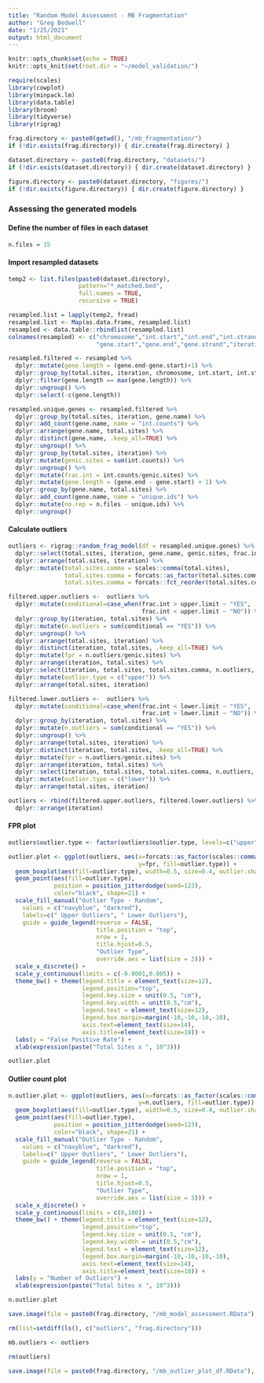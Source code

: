 ```yaml
---
title: "Random Model Assessment - MB Fragmentation"
author: "Greg Bedwell"
date: "1/25/2021"
output: html_document
---
```

```r
knitr::opts_chunk$set(echo = TRUE)
knitr::opts_knit$set(root.dir = "~/model_validation/")
```

```r
require(scales)
library(cowplot)
library(minpack.lm)
library(data.table)
library(broom)
library(tidyverse)
library(rigrag)
```


```r
frag.directory <- paste0(getwd(), "/mb_fragmentation/")
if (!dir.exists(frag.directory)) { dir.create(frag.directory) }

dataset.directory <- paste0(frag.directory, "datasets/")
if (!dir.exists(dataset.directory)) { dir.create(dataset.directory) }

figure.directory <- paste0(dataset.directory, "figures/")
if (!dir.exists(figure.directory)) { dir.create(figure.directory) }
```

### Assessing the generated models

#### Define the number of files in each dataset
```r
n.files = 15
```

#### Import resampled datasets
```r
temp2 <- list.files(paste0(dataset.directory),
                    pattern="*_matched.bed",
                    full.names = TRUE,
                    recursive = TRUE)

resampled.list = lapply(temp2, fread)
resampled.list <- Map(as.data.frame, resampled.list)
resampled <- data.table::rbindlist(resampled.list)
colnames(resampled) <- c("chromosome","int.start","int.end","int.strand","gene.name",
                         "gene.start","gene.end","gene.strand","iteration","total.sites")

resampled.filtered <- resampled %>%
  dplyr::mutate(gene.length = (gene.end-gene.start)+1) %>%
  dplyr::group_by(total.sites, iteration, chromosome, int.start, int.strand) %>%
  dplyr::filter(gene.length == max(gene.length)) %>%
  dplyr::ungroup() %>%
  dplyr::select(-c(gene.length))

resampled.unique.genes <- resampled.filtered %>% 
  dplyr::group_by(total.sites, iteration, gene.name) %>%
  dplyr::add_count(gene.name, name = "int.counts") %>%
  dplyr::arrange(gene.name, total.sites) %>%
  dplyr::distinct(gene.name, .keep_all=TRUE) %>%
  dplyr::ungroup() %>%
  dplyr::group_by(total.sites, iteration) %>%
  dplyr::mutate(genic.sites = sum(int.counts)) %>%
  dplyr::ungroup() %>%
  dplyr::mutate(frac.int = int.counts/genic.sites) %>%
  dplyr::mutate(gene.length = (gene.end - gene.start) + 1) %>%
  dplyr::group_by(gene.name, total.sites) %>%
  dplyr::add_count(gene.name, name = "unique.ids") %>%
  dplyr::mutate(no.rep = n.files - unique.ids) %>%
  dplyr::ungroup()
```

#### Calculate outliers
```r
outliers <- rigrag::random_frag_model(df = resampled.unique.genes) %>%
  dplyr::select(total.sites, iteration, gene.name, genic.sites, frac.int, expected.frac, upper.limit, lower.limit) %>%
  dplyr::arrange(total.sites, iteration) %>%
  dplyr::mutate(total.sites.comma = scales::comma(total.sites),
                total.sites.comma = forcats::as_factor(total.sites.comma),
                total.sites.comma = forcats::fct_reorder(total.sites.comma, total.sites))

filtered.upper.outliers <-  outliers %>% 
  dplyr::mutate(conditional=case_when(frac.int > upper.limit ~ "YES",
                                      frac.int < upper.limit ~ "NO")) %>%
  dplyr::group_by(iteration, total.sites) %>%
  dplyr::mutate(n.outliers = sum(conditional == "YES")) %>%
  dplyr::ungroup() %>%  
  dplyr::arrange(total.sites, iteration) %>%
  dplyr::distinct(iteration, total.sites, .keep_all=TRUE) %>%
  dplyr::mutate(fpr = n.outliers/genic.sites) %>%
  dplyr::arrange(iteration, total.sites) %>%
  dplyr::select(iteration, total.sites, total.sites.comma, n.outliers, fpr) %>%
  dplyr::mutate(outlier.type = c("upper")) %>%
  dplyr::arrange(total.sites, iteration)

filtered.lower.outliers <-  outliers %>% 
  dplyr::mutate(conditional=case_when(frac.int < lower.limit ~ "YES",
                                      frac.int > lower.limit ~ "NO")) %>%
  dplyr::group_by(iteration, total.sites) %>%
  dplyr::mutate(n.outliers = sum(conditional == "YES")) %>%
  dplyr::ungroup() %>%  
  dplyr::arrange(total.sites, iteration) %>%
  dplyr::distinct(iteration, total.sites, .keep_all=TRUE) %>%
  dplyr::mutate(fpr = n.outliers/genic.sites) %>%
  dplyr::arrange(iteration, total.sites) %>%
  dplyr::select(iteration, total.sites, total.sites.comma, n.outliers, fpr) %>%
  dplyr::mutate(outlier.type = c("lower")) %>%
  dplyr::arrange(total.sites, iteration)

outliers <- rbind(filtered.upper.outliers, filtered.lower.outliers) %>%
  dplyr::arrange(iteration)
```

#### FPR plot
```r
outliers$outlier.type <- factor(outliers$outlier.type, levels=c("upper","lower"))

outlier.plot <- ggplot(outliers, aes(x=forcats::as_factor(scales::comma(total.sites/1000, accuracy = 1)), 
                                     y=fpr, fill=outlier.type)) + 
  geom_boxplot(aes(fill=outlier.type), width=0.5, size=0.4, outlier.shape = NA, show.legend = FALSE, alpha = 0.6) +
  geom_point(aes(fill=outlier.type), 
             position = position_jitterdodge(seed=123), 
             color="black", shape=21) +  
  scale_fill_manual("Outlier Type - Random",
    values = c("navyblue", "darkred"),
    labels=c(" Upper Outliers", " Lower Outliers"),
    guide = guide_legend(reverse = FALSE,
                         title.position = "top",
                         nrow = 1,
                         title.hjust=0.5,
                         "Outlier Type",
                         override.aes = list(size = 3))) +
  scale_x_discrete() +
  scale_y_continuous(limits = c(-0.0001,0.005)) +
  theme_bw() + theme(legend.title = element_text(size=12),
                     legend.position="top",
                     legend.key.size = unit(0.5, "cm"),
                     legend.key.width = unit(0.5,"cm"),
                     legend.text = element_text(size=12),
                     legend.box.margin=margin(-10,-10,-10,-10),
                     axis.text=element_text(size=14),
                     axis.title=element_text(size=18)) +
  labs(y = "False Positive Rate") +
  xlab(expression(paste("Total Sites x ", 10^3)))

outlier.plot
```

#### Outlier count plot
```r
n.outlier.plot <- ggplot(outliers, aes(x=forcats::as_factor(scales::comma(total.sites/1000, accuracy = 1)), 
                                     y=n.outliers, fill=outlier.type)) + 
  geom_boxplot(aes(fill=outlier.type), width=0.5, size=0.4, outlier.shape = NA, show.legend = FALSE, alpha = 0.6) +
  geom_point(aes(fill=outlier.type), 
             position = position_jitterdodge(seed=123), 
             color="black", shape=21) +  
  scale_fill_manual("Outlier Type - Random",
    values = c("navyblue", "darkred"),
    labels=c(" Upper Outliers", " Lower Outliers"),
    guide = guide_legend(reverse = FALSE,
                         title.position = "top",
                         nrow = 1,
                         title.hjust=0.5,
                         "Outlier Type",
                         override.aes = list(size = 3))) +
  scale_x_discrete() +
  scale_y_continuous(limits = c(0,100)) +
  theme_bw() + theme(legend.title = element_text(size=12),
                     legend.position="top",
                     legend.key.size = unit(0.5, "cm"),
                     legend.key.width = unit(0.5,"cm"),
                     legend.text = element_text(size=12),
                     legend.box.margin=margin(-10,-10,-10,-10),
                     axis.text=element_text(size=14),
                     axis.title=element_text(size=18)) +
  labs(y = "Number of Outliers") +
  xlab(expression(paste("Total Sites x ", 10^3)))

n.outlier.plot
```


```r
save.image(file = paste0(frag.directory, "/mb_model_assessment.RData"), safe = F)
```


```r
rm(list=setdiff(ls(), c("outliers", "frag.directory")))

mb.outliers <- outliers

rm(outliers)

save.image(file = paste0(frag.directory, "/mb_outlier_plot_df.RData"), safe = F)
```












